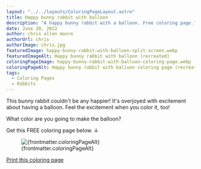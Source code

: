 ```yaml
---
layout: "../../layouts/ColoringPageLayout.astro"
title: Happy bunny rabbit with balloon
description: "A happy bunny rabbit with a balloon. Free coloring page."
date: June 20, 2022
author: chris allen moore
authorUrl: chris
authorImage: chris.jpg
featuredImage: happy-bunny-rabbit-with-balloon-split-screen.webp
featuredImageAlt: Happy bunny rabbit with balloon (recreated)
coloringPageImage: happy-bunny-rabbit-with-balloon-coloring-page.webp
coloringPageAlt: Happy bunny rabbit with balloon coloring page (recreated)
tags:
  - Coloring Pages
  - Rabbits
---
```


This bunny rabbit couldn't be any happier! It's overjoyed with excitement about having a balloon. Feel the excitement when you color it, too!

What color are you going to make the balloon?

Get this FREE coloring page below. ↓

<figure class="text-center mt-0">
  <img
    src={`/images/coloring-pages/${frontmatter.coloringPageImage}/`}
    alt={frontmatter.coloringPageAlt}
    class="w-full"
  />
  <figcaption class="text-sm">{frontmatter.coloringPageAlt}</figcaption>
</figure>

<div class="text-center">
  <a
    target="_blank"
    href={`/images/coloring-pages/${frontmatter.coloringPageImage}/`}
    class="no-underline bg-paradiso-600 hover:bg-paradiso-700 text-white py-4 px-5 rounded-full leading-normal"
  >
    <span>Print this coloring page</span>
  </a>
</div>
